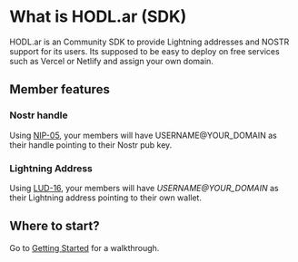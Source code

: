 # What is HODL.ar (SDK)

HODL.ar is an Community SDK to provide Lightning addresses and NOSTR support for its users.
Its supposed to be easy to deploy on free services such as Vercel or Netlify and assign your own domain.

## Member features

### Nostr handle

Using [NIP-05](https://github.com/nostr-protocol/nips/blob/master/05.md), your members will have USERNAME@YOUR_DOMAIN as their handle pointing to their Nostr pub key.

### Lightning Address

Using [LUD-16](https://github.com/lnurl/luds/blob/luds/16.md), your members will have _USERNAME@YOUR_DOMAIN_ as their Lightning address pointing to their own wallet.

## Where to start?

Go to [Getting Started](/hodl/getting-started) for a walkthrough.
